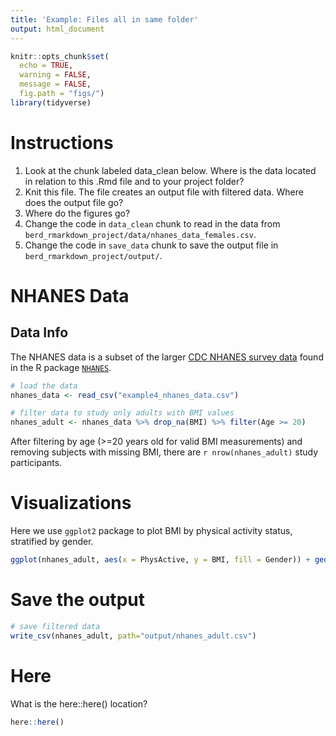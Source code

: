 ```yaml
---
title: 'Example: Files all in same folder'
output: html_document
---
```


```r
knitr::opts_chunk$set(
  echo = TRUE,
  warning = FALSE,
  message = FALSE,
  fig.path = "figs/")
library(tidyverse)
```

# Instructions

1. Look at the chunk labeled data_clean below. Where is the data located in relation to this .Rmd file and to your project folder?
2. Knit this file. The file creates an output file with filtered data. Where does the output file go?
3. Where do the figures go?
5. Change the code in `data_clean` chunk to read in the data from `berd_rmarkdown_project/data/nhanes_data_females.csv`.
6. Change the code in `save_data` chunk to save the output file in `berd_rmarkdown_project/output/`.

# NHANES Data

## Data Info

The NHANES data is a subset of the larger [CDC NHANES survey data](https://wwwn.cdc.gov/nchs/nhanes/) found in the R package [`NHANES`](https://cran.r-project.org/web/packages/NHANES/index.html).

```r
# load the data
nhanes_data <- read_csv("example4_nhanes_data.csv")

# filter data to study only adults with BMI values
nhanes_adult <- nhanes_data %>% drop_na(BMI) %>% filter(Age >= 20)
```

After filtering by age (>=20 years old for valid BMI measurements) and removing subjects with missing BMI, there are `r nrow(nhanes_adult)` study participants.

# Visualizations

Here we use `ggplot2` package to plot BMI by physical activity status, stratified by gender.

```r
ggplot(nhanes_adult, aes(x = PhysActive, y = BMI, fill = Gender)) + geom_boxplot()
```

# Save the output

```r
# save filtered data
write_csv(nhanes_adult, path="output/nhanes_adult.csv")
```


# Here

What is the here::here() location?

```r
here::here()
```

